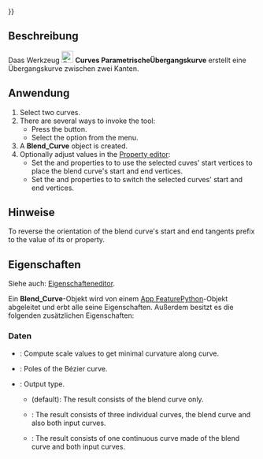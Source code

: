<languages/>
{{UnfinishedDocu{{#translation:}}}}

<div lang="en" dir="ltr" class="mw-content-ltr">
{{Docnav
|[[Curves_Interpolate|Interpolate]]
|[[Curves_ParametricComb|ParametricComb]]
|[[Curves_Workbench|Curves]]
|IconL=Curves_Interpolate.svg
|IconR=Curves_ParametricComb.svg
|IconC=Curves_workbench_icon.svg
}}
</div>

<div lang="en" dir="ltr" class="mw-content-ltr">
{{GuiCommand
|Name=Curves ParametricBlendCurve
|MenuLocation=Curves → Blend curve
|Workbenches=[[Curves_Workbench|Curves]]
}}
</div>

<span id="Description"></span>
==Beschreibung==

Daas Werkzeug [[Image:Curves_ParametricBlendCurve.svg|24px]] '''Curves ParametrischeÜbergangskurve''' erstellt eine Übergangskurve zwischen zwei Kanten.

<span id="Usage"></span>
==Anwendung==

<div lang="en" dir="ltr" class="mw-content-ltr">
# Select two curves.
# There are several ways to invoke the tool:
#* Press the {{Button|[[Image:Curves_ParametricBlendCurve.svg|16px]] [[Curves_ParametricBlendCurve|Blend curve]]}} button.
#* Select the {{MenuCommand|Curves → [[Image:Curves_ParametricBlendCurve.svg|16px]] Blend curve}} option from the menu.
# A '''Blend_Curve''' object is created.
# Optionally adjust values in the [[Property_editor|Property editor]]:
#* Set the {{PropertyData|Parameter1}} and {{PropertyData|Parameter2}} properties to {{Value|0.0 mm}} to use the selected cuves' start vertices to place the blend curve's start and end vertices.
#* Set the {{PropertyData|Reverse1}} and {{PropertyData|Reverse2}} properties to {{True}} to switch the selected curves' start and end vertices.
</div>

<span id="Notes"></span>
==Hinweise==

<div lang="en" dir="ltr" class="mw-content-ltr">
To reverse the orientation of the blend curve's start and end tangents prefix {{Value|-}} to the value of its {{PropertyData|Scale1}} or {{PropertyData|Scale2}} property.
</div>

<span id="Properties"></span>
==Eigenschaften==

Siehe auch: [[Property_editor/de|Eigenschafteneditor]].

Ein '''Blend_Curve'''-Objekt wird von einem [[App_FeaturePython/de|App FeaturePython]]-Objekt abgeleitet und erbt alle seine Eigenschaften. Außerdem besitzt es die folgenden zusätzlichen Eigenschaften:

<span id="Data"></span>
===Daten===

{{TitleProperty|Blend Curve}}

<div lang="en" dir="ltr" class="mw-content-ltr">
* {{PropertyData|Auto Scale|Bool}}: Compute scale values to get minimal curvature along curve.
* {{PropertyData|CurvePts|VectorList}}: Poles of the Bézier curve.
* {{PropertyData|Output|Enumeration}}: Output type.
** {{Value|Single}} (default): The result consists of the blend curve only.
** {{Value|Wire}}: The result consists of three individual curves, the blend curve and also both input curves.
** {{Value|Joined}}: The result consists of one continuous curve made of the blend curve and both input curves.
</div>

<div class="mw-translate-fuzzy">
{{TitleProperty|Edge1}
</div>

<div lang="en" dir="ltr" class="mw-content-ltr">
* {{PropertyData|Continuity1|Enumeration}}: Continuity level.
** {{Value|C0}} (= G0): The curves touch at the join point.
** {{Value|G1}} (default): As before plus the curves also share a common tangent direction at the join point.
** {{Value|G2}}: As before plus the curves also share a common center of curvature at the join point.
** {{Value|G3}}: As before plus the curves also share a common growth rate of the curvature at the join point.
** {{Value|G4}}: As before plus the curves also share a common acceleration of the growth rate of the curvature at the join point.
* {{PropertyData|Edge1|LinkSub}}: Edge 1.
* {{PropertyData|Parameter1|Distance}}: Location on first edge.
* {{PropertyData|Reverse1|Bool}}: Reverse Edge.
* {{PropertyData|Scale1|Bool}}: Scale of blend curve, negate the value to reverse the tangent orientation.
</div>

<div class="mw-translate-fuzzy">
{{TitleProperty|Edge2}
</div>

<div lang="en" dir="ltr" class="mw-content-ltr">
* {{PropertyData|Continuity2|Enumeration}}: Continuity level. ({{Value|C0}}, {{Value|G1}}, {{Value|G2}}, {{Value|G3}}, {{Value|G4}}, see above)
* {{PropertyData|Edge2|LinkSub}}: Edge 2.
* {{PropertyData|Parameter2|Distance}}: Location on second edge.
* {{PropertyData|Reverse2|Bool}}: Reverse Edge.
* {{PropertyData|Scale2|Bool}}: Scale of blend curve, negate the value to reverse the tangent orientation.
</div>


<div lang="en" dir="ltr" class="mw-content-ltr">
{{Docnav
|[[Curves_Interpolate|Interpolate]]
|[[Curves_ParametricComb|ParametricComb]]
|[[Curves_Workbench|Curves]]
|IconL=Curves_Interpolate.svg
|IconR=Curves_ParametricComb.svg
|IconC=Curves_workbench_icon.svg
}}
</div>

{{Curves Tools navi{{#translation:}}}}
{{Userdocnavi{{#translation:}}}}